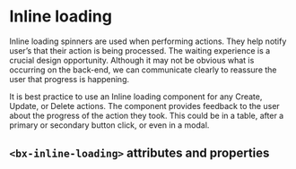 
# Inline loading

Inline loading spinners are used when performing actions.
They help notify user’s that their action is being processed.
The waiting experience is a crucial design opportunity.
Although it may not be obvious what is occurring on the back-end, we can communicate clearly to reassure the user that progress is happening.

It is best practice to use an Inline loading component for any Create, Update, or Delete actions.
The component provides feedback to the user about the progress of the action they took.
This could be in a table, after a primary or secondary button click, or even in a modal.

<Preview withToolbar>
  <Story id="components-inline-loading--default-story" height="160px" />
</Preview>

## `<bx-inline-loading>` attributes and properties

<Props of="bx-inline-loading" />
